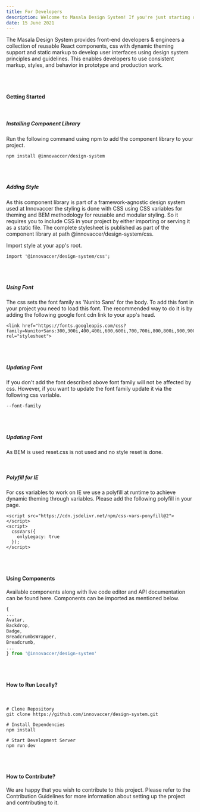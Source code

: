 ```yaml
---
title: For Developers
description: Welcome to Masala Design System! If you're just starting out developing with Masala Design System, here's a checklist of everything you need to get up and running.
date: 15 June 2021
---
```


The Masala Design System provides front-end developers & engineers a collection of reusable React components, css with dynamic theming support and static markup to develop user interfaces using design system principles and guidelines. This enables developers to use consistent markup, styles, and behavior in prototype and production work.

<Message
  appearance='info'
  description="If your app runs on Innovaccer UI engine, you don't need to follow any of the following steps. You can directly jump to 'Using components' section bellow."
/>

<br />
<br />

#### Getting Started

<br />

##### Installing Component Library

Run the following command using npm to add the component library to your project.

```shell
npm install @innovaccer/design-system
```

<br />
<br />

##### Adding Style

As this component library is part of a framework-agnostic design system used at Innovaccer the styling is done with CSS using CSS variables for theming and BEM methodology for reusable and modular styling. So it requires you to include CSS in your project by either importing or serving it as a static file. The complete stylesheet is published as part of the component library at path @innovaccer/design-system/css.

Import style at your app's root.

```shell
import '@innovaccer/design-system/css';
```

<br />
<br />

##### Using Font

The css sets the font family as 'Nunito Sans' for the body. To add this font in your project you need to load this font. The recommended way to do it is by adding the following google font cdn link to your app's head.

```
<link href="https://fonts.googleapis.com/css?family=Nunito+Sans:300,300i,400,400i,600,600i,700,700i,800,800i,900,900i&display=swap" rel="stylesheet">
```

<br />
<br />

##### Updating Font

If you don't add the font described above font family will not be affected by css. However, if you want to update the font family update it via the following css variable.

```shell
--font-family
```

<br />
<br />

##### Updating Font

As BEM is used reset.css is not used and no style reset is done.

<br />

##### Polyfill for IE

For css variables to work on IE we use a polyfill at runtime to achieve dynamic theming through variables. Please add the following polyfill in your page.

```shell
<script src="https://cdn.jsdelivr.net/npm/css-vars-ponyfill@2"></script>
<script>
  cssVars({
    onlyLegacy: true
  });
</script>
```

<br />
<br />

#### Using Components

Available components along with live code editor and API documentation can be found here. Components can be imported as mentioned below.

```javascript
{
...
Avatar,
Backdrop,
Badge,
BreadcrumbsWrapper,
Breadcrumb,
...
} from '@innovaccer/design-system'
```

<br />
<br />

#### How to Run Locally?

<br />

```shell
# Clone Repository
git clone https://github.com/innovaccer/design-system.git

# Install Dependencies
npm install

# Start Development Server
npm run dev
```

<br />
<br />

#### How to Contribute?

We are happy that you wish to contribute to this project. Please refer to the Contribution Guidelines for more information about setting up the project and contributing to it.
